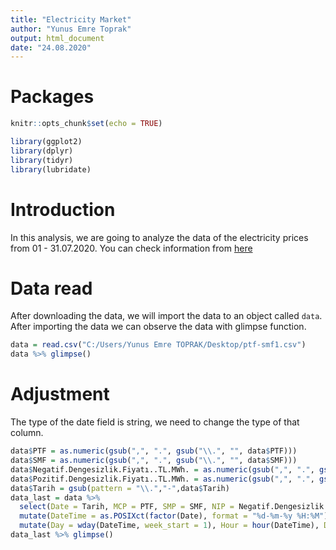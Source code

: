```yaml
---
title: "Electricity Market"
author: "Yunus Emre Toprak"
output: html_document
date: "24.08.2020"
---
```

# Packages

```r
knitr::opts_chunk$set(echo = TRUE)
```

```r
library(ggplot2)
library(dplyr)
library(tidyr)
library(lubridate)
```

# Introduction  

In this analysis, we are going to analyze the data of the electricity prices from 01 - 31.07.2020. You can check information from [here](https://boun-ie48a.github.io/files/electricity_markets_mini_tutorial)

# Data read

After downloading the data, we will import the data to an object called `data`. After importing the data we can observe the data with glimpse function.

```r
data = read.csv("C:/Users/Yunus Emre TOPRAK/Desktop/ptf-smf1.csv")
data %>% glimpse()
```

# Adjustment

The type of the date field is string, we need to change the type of that column. 

```r
data$PTF = as.numeric(gsub(",", ".", gsub("\\.", "", data$PTF)))
data$SMF = as.numeric(gsub(",", ".", gsub("\\.", "", data$SMF)))
data$Negatif.Dengesizlik.Fiyatı..TL.MWh. = as.numeric(gsub(",", ".", gsub("\\.", "", data$Negatif.Dengesizlik.Fiyatı..TL.MWh.)))
data$Pozitif.Dengesizlik.Fiyatı..TL.MWh. = as.numeric(gsub(",", ".", gsub("\\.", "", data$Pozitif.Dengesizlik.Fiyatı..TL.MWh.)))
data$Tarih = gsub(pattern = "\\.","-",data$Tarih)
data_last = data %>%
  select(Date = Tarih, MCP = PTF, SMP = SMF, NIP = Negatif.Dengesizlik.Fiyatı..TL.MWh., PIP = Pozitif.Dengesizlik.Fiyatı..TL.MWh., SMPDirection = SMF.Yön) %>%
  mutate(DateTime = as.POSIXct(factor(Date), format = "%d-%m-%y %H:%M")) %>%
  mutate(Day = wday(DateTime, week_start = 1), Hour = hour(DateTime), Date = as.Date(Date, format = "%d-%m-%y %H:%M"))
data_last %>% glimpse()
```


